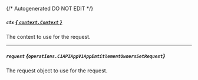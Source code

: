{/* Autogenerated DO NOT EDIT  */}

##### `ctx` [*{ `context.Context` }*](https://pkg.go.dev/context#Context)
The context to use for the request.

---
##### `request` *{`operations.C1APIAppV1AppEntitlementOwnersSetRequest`}*
The request object to use for the request.
<Collapsible openLabel={Labels.showProperties} closeLabel={Labels.hideProperties}>
    <C1APIAppV1AppEntitlementOwnersSetRequest/>
</Collapsible>


